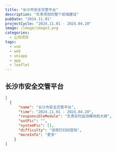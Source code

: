 ```yaml
---
title: "长沙市安全交管平台"
description: "负责项目的整个前端建设"
pubDate: "2024.11.01"
projectCycle: "2024.11.01 - 2024.04.20"
image: /image/image3.png
categories:
  - 公司项目
tags:
  - vue
  - web
  - uniapp
  - app
  - leaflet
---
```


## 长沙市安全交管平台

```json
[
  {
      "name": "长沙市安全交管平台",
      "time": "2024.11.01 - 2024.04.20",
      "responsibleModule": "负责实时监测模块和大屏",
      "outPic": "",
      "systemPic": [],
      "difficulty": "浙政钉扫码登陆",
      "moreInfo": "更多"
    }
]
```
